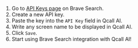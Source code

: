 

1. Go to [API Keys page](https://api.search.brave.com/app/keys) on Brave Search.
2. Create a new API key.
3. Paste the key into the `API Key` field in Qcall AI.
4. Write any screen name to be displayed in Qcall AI.
5. Click `Save`.
6. Start using Brave Search integration with Qcall AI!

